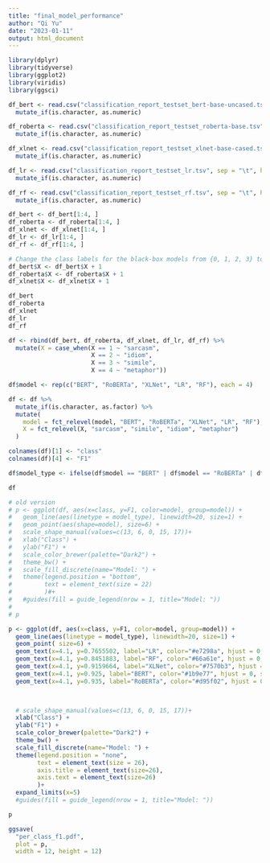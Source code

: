 ---
title: "final_model_performance"
author: "Qi Yu"
date: "2023-01-11"
output: html_document
---

```{r}
library(dplyr)
library(tidyverse)
library(ggplot2)
library(viridis)
library(ggsci)
```

```{r}
df_bert <- read.csv("classification_report_testset_bert-base-uncased.tsv", sep = "\t", header = TRUE) %>% 
  mutate_if(is.character, as.numeric)

df_roberta <- read.csv("classification_report_testset_roberta-base.tsv", sep = "\t", header = TRUE) %>% 
  mutate_if(is.character, as.numeric)

df_xlnet <- read.csv("classification_report_testset_xlnet-base-cased.tsv", sep = "\t", header = TRUE) %>% 
  mutate_if(is.character, as.numeric)

df_lr <- read.csv("classification_report_testset_lr.tsv", sep = "\t", header = TRUE) %>% 
  mutate_if(is.character, as.numeric)

df_rf <- read.csv("classification_report_testset_rf.tsv", sep = "\t", header = TRUE) %>% 
  mutate_if(is.character, as.numeric)

df_bert <- df_bert[1:4, ]
df_roberta <- df_roberta[1:4, ]
df_xlnet <- df_xlnet[1:4, ]
df_lr <- df_lr[1:4, ]
df_rf <- df_rf[1:4, ]

# Change the class labels for the black-box models from {0, 1, 2, 3} to {1, 2, 3, 4} 
df_bert$X <- df_bert$X + 1
df_roberta$X <- df_roberta$X + 1
df_xlnet$X <- df_xlnet$X + 1

df_bert
df_roberta
df_xlnet
df_lr
df_rf
```


```{r}
df <- rbind(df_bert, df_roberta, df_xlnet, df_lr, df_rf) %>% 
  mutate(X = case_when(X == 1 ~ "sarcasm",
                       X == 2 ~ "idiom",
                       X == 3 ~ "simile",
                       X == 4 ~ "metaphor"))

df$model <- rep(c("BERT", "RoBERTa", "XLNet", "LR", "RF"), each = 4) 

df <- df %>% 
  mutate_if(is.character, as.factor) %>% 
  mutate(
    model = fct_relevel(model, "BERT", "RoBERTa", "XLNet", "LR", "RF"),
    X = fct_relevel(X, "sarcasm", "simile", "idiom", "metaphor")
  )

colnames(df)[1] <- "class"
colnames(df)[4] <- "F1"

df$model_type <- ifelse(df$model == "BERT" | df$model == "RoBERTa" | df$model == "XLNet", "TLM", "WB")

df

```

```{r}
# old version
# p <- ggplot(df, aes(x=class, y=F1, color=model, group=model)) +
#   geom_line(aes(linetype = model_type), linewidth=20, size=1) +
#   geom_point(aes(shape=model), size=6) +
#   scale_shape_manual(values=c(13, 6, 0, 15, 17))+
#   xlab("Class") + 
#   ylab("F1") + 
#   scale_color_brewer(palette="Dark2") +
#   theme_bw() +
#   scale_fill_discrete(name="Model: ") + 
#   theme(legend.position = "bottom",
#         text = element_text(size = 22)
#         )#+
#   #guides(fill = guide_legend(nrow = 1, title="Model: "))
# 
# p
```

```{r}
p <- ggplot(df, aes(x=class, y=F1, color=model, group=model)) +
  geom_line(aes(linetype = model_type), linewidth=20, size=1) +
  geom_point( size=6) +
  geom_text(x=4.1, y=0.7655502, label="LR", color="#e7298a", hjust = 0, size = 10)+
  geom_text(x=4.1, y=0.8451883, label="RF", color="#66a61e", hjust = 0, size = 10)+
  geom_text(x=4.1, y=0.9159664, label="XLNet", color="#7570b3", hjust = 0, size = 10)+
  geom_text(x=4.1, y=0.925, label="BERT", color="#1b9e77", hjust = 0, size = 10)+
  geom_text(x=4.1, y=0.935, label="RoBERTa", color="#d95f02", hjust = 0, size = 10)+
  


  # scale_shape_manual(values=c(13, 6, 0, 15, 17))+
  xlab("Class") + 
  ylab("F1") + 
  scale_color_brewer(palette="Dark2") +
  theme_bw() +
  scale_fill_discrete(name="Model: ") + 
  theme(legend.position = "none",
        text = element_text(size = 26),
        axis.title = element_text(size=26),
        axis.text = element_text(size=26)
        )+
  expand_limits(x=5)
  #guides(fill = guide_legend(nrow = 1, title="Model: "))

p
```
```{r}
ggsave(
  "per_class_f1.pdf",
  plot = p,
  width = 12, height = 12)
```








